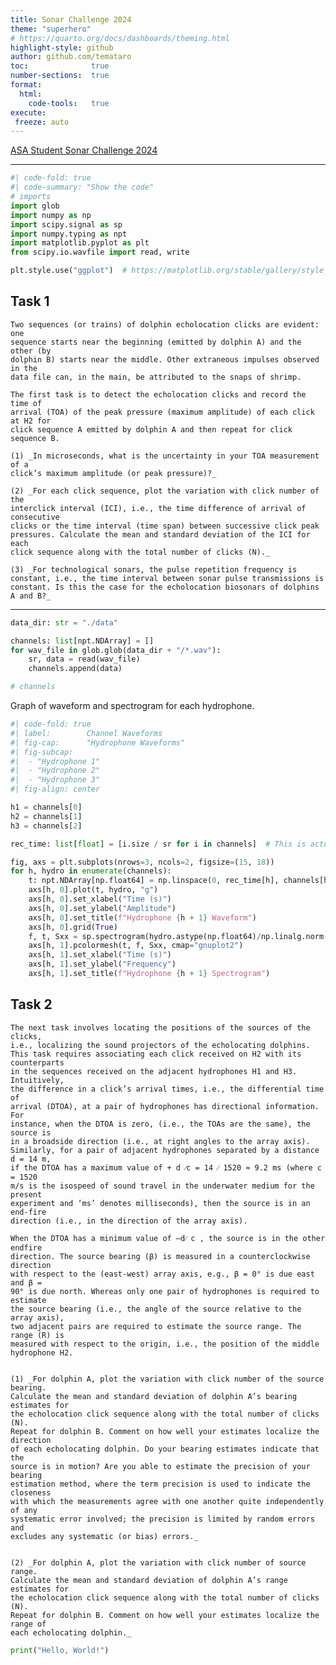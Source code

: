 ```yaml
---
title: Sonar Challenge 2024
theme: "superhero"
# https://quarto.org/docs/dashboards/theming.html
highlight-style: github
author: github.com/temataro
toc:              true
number-sections:  true
format:
  html:
    code-tools:   true
execute:
 freeze: auto
---
```


[ASA Student Sonar Challenge 2024](https://acousticstoday.org/wp-content/uploads/2024/07/AT-Summer-SP-1.pdf)

---

```python
#| code-fold: true
#| code-summary: "Show the code"
# imports
import glob
import numpy as np
import scipy.signal as sp
import numpy.typing as npt
import matplotlib.pyplot as plt
from scipy.io.wavfile import read, write

plt.style.use("ggplot")  # https://matplotlib.org/stable/gallery/style_sheets/style_sheets_reference.html
```

## Task 1
    Two sequences (or trains) of dolphin echolocation clicks are evident: one
    sequence starts near the beginning (emitted by dolphin A) and the other (by
    dolphin B) starts near the middle. Other extraneous impulses observed in the
    data file can, in the main, be attributed to the snaps of shrimp.

    The first task is to detect the echolocation clicks and record the time of
    arrival (TOA) of the peak pressure (maximum amplitude) of each click at H2 for
    click sequence A emitted by dolphin A and then repeat for click sequence B.

    (1) _In microseconds, what is the uncertainty in your TOA measurement of a
    click’s maximum amplitude (or peak pressure)?_

    (2) _For each click sequence, plot the variation with click number of the
    interclick interval (ICI), i.e., the time difference of arrival of consecutive
    clicks or the time interval (time span) between successive click peak
    pressures. Calculate the mean and standard deviation of the ICI for each
    click sequence along with the total number of clicks (N)._

    (3) _For technological sonars, the pulse repetition frequency is
    constant, i.e., the time interval between sonar pulse transmissions is
    constant. Is this the case for the echolocation biosonars of dolphins A and B?_

___

```python
data_dir: str = "./data"

channels: list[npt.NDArray] = []
for wav_file in glob.glob(data_dir + "/*.wav"):
    sr, data = read(wav_file)
    channels.append(data)

# channels
```

Graph of waveform and spectrogram for each hydrophone.
```python
#| code-fold: true
#| label:        Channel Waveforms
#| fig-cap:      "Hydrophone Waveforms"
#| fig-subcap:
#|  - "Hydrophone 1"
#|  - "Hydrophone 2"
#|  - "Hydrophone 3"
#| fig-align: center

h1 = channels[0]
h2 = channels[1]
h3 = channels[2]

rec_time: list[float] = [i.size / sr for i in channels]  # This is actually the same for all recordings

fig, axs = plt.subplots(nrows=3, ncols=2, figsize=(15, 18))
for h, hydro in enumerate(channels):
    t: npt.NDArray[np.float64] = np.linspace(0, rec_time[h], channels[h].size)
    axs[h, 0].plot(t, hydro, "g")
    axs[h, 0].set_xlabel("Time (s)")
    axs[h, 0].set_ylabel("Amplitude")
    axs[h, 0].set_title(f"Hydrophone {h + 1} Waveform")
    axs[h, 0].grid(True)
    f, t, Sxx = sp.spectrogram(hydro.astype(np.float64)/np.linalg.norm(hydro), fs=sr)
    axs[h, 1].pcolormesh(t, f, Sxx, cmap="gnuplot2")
    axs[h, 1].set_xlabel("Time (s)")
    axs[h, 1].set_ylabel("Frequency")
    axs[h, 1].set_title(f"Hydrophone {h + 1} Spectrogram")
```


## Task 2
    The next task involves locating the positions of the sources of the clicks,
    i.e., localizing the sound projectors of the echolocating dolphins.
    This task requires associating each click received on H2 with its counterparts
    in the sequences received on the adjacent hydrophones H1 and H3. Intuitively,
    the difference in a click’s arrival times, i.e., the differential time of
    arrival (DTOA), at a pair of hydrophones has directional information. For
    instance, when the DTOA is zero, (i.e., the TOAs are the same), the source is
    in a broadside direction (i.e., at right angles to the array axis).
    Similarly, for a pair of adjacent hydrophones separated by a distance d = 14 m,
    if the DTOA has a maximum value of + d ⁄c = 14 ⁄ 1520 ≈ 9.2 ms (where c = 1520
    m/s is the isospeed of sound travel in the underwater medium for the present
    experiment and ‘ms’ denotes milliseconds), then the source is in an end-fire
    direction (i.e., in the direction of the array axis).

    When the DTOA has a minimum value of –d⁄ c , the source is in the other endfire
    direction. The source bearing (β) is measured in a counterclockwise direction
    with respect to the (east-west) array axis, e.g., β = 0° is due east and β =
    90° is due north. Whereas only one pair of hydrophones is required to estimate
    the source bearing (i.e., the angle of the source relative to the array axis),
    two adjacent pairs are required to estimate the source range. The range (R) is
    measured with respect to the origin, i.e., the position of the middle
    hydrophone H2.


    (1) _For dolphin A, plot the variation with click number of the source bearing.
    Calculate the mean and standard deviation of dolphin A’s bearing estimates for
    the echolocation click sequence along with the total number of clicks (N).
    Repeat for dolphin B. Comment on how well your estimates localize the direction
    of each echolocating dolphin. Do your bearing estimates indicate that the
    source is in motion? Are you able to estimate the precision of your bearing
    estimation method, where the term precision is used to indicate the closeness
    with which the measurements agree with one another quite independently of any
    systematic error involved; the precision is limited by random errors and
    excludes any systematic (or bias) errors._


    (2) _For dolphin A, plot the variation with click number of source range.
    Calculate the mean and standard deviation of dolphin A’s range estimates for
    the echolocation click sequence along with the total number of clicks (N).
    Repeat for dolphin B. Comment on how well your estimates localize the range of
    each echolocating dolphin._

```python
print("Hello, World!")
```
